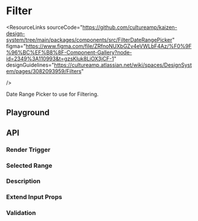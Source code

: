 
<Meta of={FilterDRPStories} />

# Filter

<ResourceLinks
  sourceCode="https://github.com/cultureamp/kaizen-design-system/tree/main/packages/components/src/FilterDateRangePicker"
  figma="https://www.figma.com/file/ZRfnoNUXbGZv4eVWLbF4Az/%F0%9F%96%BC%EF%B8%8F-Component-Gallery?node-id=2349%3A110993&t=gzsKluk8LiOX3jCF-1"
  designGuidelines="https://cultureamp.atlassian.net/wiki/spaces/DesignSystem/pages/3082093959/Filters"

/>

Date Range Picker to use for Filtering.

<KAIOInstallation exportNames="FilterDateRangePicker" />

## Playground

<NoClipCanvas of={FilterDRPStories.Playground} />
<Controls of={FilterDRPStories.Playground} />

## API

### Render Trigger

<Description of={FilterDRPStories.RenderTrigger} />
<NoClipCanvas of={FilterDRPStories.RenderTrigger} />

### Selected Range

<Description of={FilterDRPStories.SelectedRange} />
<NoClipCanvas of={FilterDRPStories.SelectedRange} />

### Description

<Description of={FilterDRPStories.Description} />
<NoClipCanvas of={FilterDRPStories.Description} />

### Extend Input Props

<Description of={FilterDRPStories.ExtendInputProps} />
<NoClipCanvas of={FilterDRPStories.ExtendInputProps} />

### Validation

<Description of={FilterDRPStories.Validation} />
<NoClipCanvas of={FilterDRPStories.Validation} />
